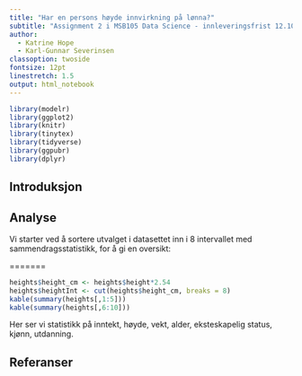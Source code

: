 ```yaml
---
title: "Har en persons høyde innvirkning på lønna?"
subtitle: "Assignment 2 i MSB105 Data Science - innleveringsfrist 12.10.20"
author: 
  - Katrine Hope
  - Karl-Gunnar Severinsen
classoption: twoside
fontsize: 12pt
linestretch: 1.5
output: html_notebook
---
```



```r
library(modelr)
library(ggplot2)
library(knitr)
library(tinytex)
library(tidyverse)
library(ggpubr)
library(dplyr)
```

## Introduksjon


## Analyse

Vi starter ved å sortere utvalget i datasettet inn i 8 intervallet med sammendragsstatistikk, for å gi en oversikt:

=======
```r
heights$height_cm <- heights$height*2.54
heights$heightInt <- cut(heights$height_cm, breaks = 8)
kable(summary(heights[,1:5]))
kable(summary(heights[,6:10]))
```

Her ser vi statistikk på inntekt, høyde, vekt, alder, eksteskapelig status, kjønn, utdanning. 

## Referanser



